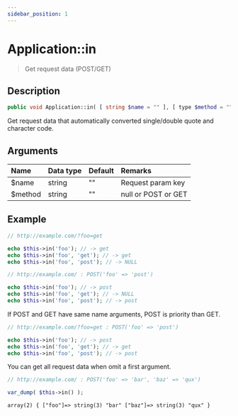 ```yaml
---
sidebar_position: 1
---
```


# Application::in

> Get request data (POST/GET)

## Description

```php
public void Application::in( [ string $name = "" ], [ type $method = "" ] )
```

Get request data that automatically converted single/double quote and character code.

## Arguments

| Name    | Data type | Default | Remarks             |
| :------ | :-------- | :------ | :------------------ |
| $name   | string    | ""      | Request param key   |
| $method | string    | ""      | null or POST or GET |

## Example

```php title="Controller - GET"
// http://example.com/?foo=get

echo $this->in('foo'); // -> get
echo $this->in('foo', 'get'); // -> get
echo $this->in('foo', 'post'); // -> NULL
```

```php title="Controller - POST"
// http://example.com/ : POST('foo' => 'post')

echo $this->in('foo'); // -> post
echo $this->in('foo', 'get'); // -> NULL
echo $this->in('foo', 'post'); // -> post
```

If POST and GET have same name arguments, POST is priority than GET.

```php title="Controller - GET and POST"
// http://example.com/?foo=get : POST('foo' => 'post')

echo $this->in('foo'); // -> post
echo $this->in('foo', 'get'); // -> get
echo $this->in('foo', 'post'); // -> post
```

You can get all request data when omit a first argument.

```php title="Controller"
// http://example.com/ : POST('foo' => 'bar', 'baz' => 'qux')

var_dump( $this->in() );
```

```html title="Output"
array(2) { ["foo"]=> string(3) "bar" ["baz"]=> string(3) "qux" }
```
